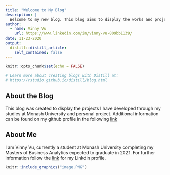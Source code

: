 ```yaml
---
title: "Welcome to My Blog"
description: |
  Welcome to my new blog. This blog aims to display the works and projects I have undertaken through my post graduate studies and personal projects
author:
  - name: Vinny Vu 
    url: https://www.linkedin.com/in/vinny-vu-809bb1139/
date: 11-23-2020
output:
  distill::distill_article:
    self_contained: false
---
```


```r
knitr::opts_chunk$set(echo = FALSE)

# Learn more about creating blogs with Distill at:
# https://rstudio.github.io/distill/blog.html

```


## About the Blog 

This blog was created to display the projects I have developed through my studies at Monash University and personal project. Additional information can be found on my github profile in the following [link](https://github.com/vvuu0009?tab=repositories)

## About Me 

I am Vinny Vu, currently a student at Monash University completing my Masters of Business Analytics expected to graduate in 2021. For further information follow the [link](https://www.linkedin.com/in/vinny-vu-809bb1139/) for my Linkdin profile.  

```r
knitr::include_graphics("image.PNG")
```
